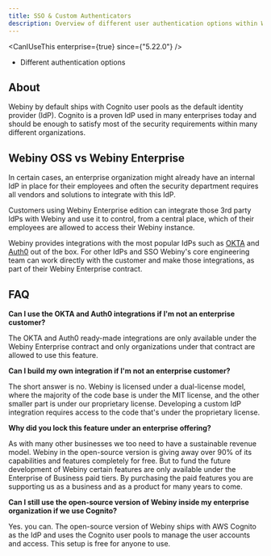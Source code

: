 ```yaml
---
title: SSO & Custom Authenticators
description: Overview of different user authentication options within Webiny
---
```



<CanIUseThis enterprise={true} since={"5.22.0"} />

<Alert type="success" title="What You’ll Learn">

- Different authentication options

</Alert>

## About

Webiny by default ships with Cognito user pools as the default identity provider (IdP). Cognito is a proven IdP used in many enterprises today and should be enough to satisfy most of the security requirements within many different organizations. 


## Webiny OSS vs Webiny Enterprise 

In certain cases, an enterprise organization might already have an internal IdP in place for their employees and often the security department requires all vendors and solutions to integrate with this IdP. 

Customers using Webiny Enterprise edition can integrate those 3rd party IdPs with Webiny and use it to control, from a central place, which of their employees are allowed to access their Webiny instance. 

Webiny provides integrations with the most popular IdPs such as [OKTA](/docs/enterprise/okta-integration) and [Auth0](/docs/enterprise/auth0-integration) out of the box. For other IdPs and SSO Webiny's core engineering team can work directly with the customer and make those integrations, as part of their Webiny Enterprise contract. 

## FAQ

**Can I use the OKTA and Auth0 integrations if I'm not an enterprise customer?**

The OKTA and Auth0 ready-made integrations are only available under the Webiny Enterprise contract and only organizations under that contract are allowed to use this feature. 

**Can I build my own integration if I'm not an enterprise customer?**

The short answer is no. Webiny is licensed under a dual-license model, where the majority of the code base is under the MIT license, and the other smaller part is under our proprietary license. Developing a custom IdP integration requires access to the code that's under the proprietary license. 

**Why did you lock this feature under an enterprise offering?**

As with many other businesses we too need to have a sustainable revenue model. Webiny in the open-source version is giving away over 90% of its capabilities and features completely for free. But to fund the future development of Webiny certain features are only available under the Enterprise of Business paid tiers. By purchasing the paid features you are supporting us as a business and as a product for many years to come. 

**Can I still use the open-source version of Webiny inside my enterprise organization if we use Cognito?**

Yes. you can. The open-source version of Webiny ships with AWS Cognito as the IdP and uses the Cognito user pools to manage the user accounts and access. This setup is free for anyone to use.  